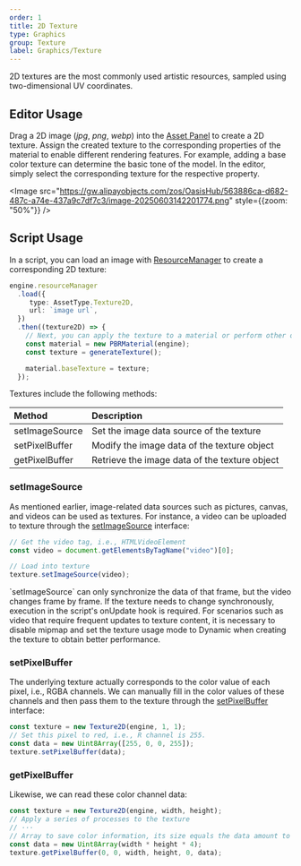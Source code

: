 ```yaml
---
order: 1
title: 2D Texture
type: Graphics
group: Texture
label: Graphics/Texture
---
```


2D textures are the most commonly used artistic resources, sampled using two-dimensional UV coordinates.

## Editor Usage

Drag a 2D image (*jpg*, *png*, *webp*) into the [Asset Panel](/docs/assets/interface) to create a 2D texture. Assign the created texture to the corresponding properties of the material to enable different rendering features. For example, adding a base color texture can determine the basic tone of the model. In the editor, simply select the corresponding texture for the respective property.

<Image src="https://gw.alipayobjects.com/zos/OasisHub/563886ca-d682-487c-a74e-437a9c7df7c3/image-20250603142201774.png" style={{zoom: "50%"}} />

## Script Usage

In a script, you can load an image with [ResourceManager](/apis/core/#ResourceManager) to create a corresponding 2D texture:

```typescript
engine.resourceManager
  .load({
     type: AssetType.Texture2D,
     url: `image url`,
  })
  .then((texture2D) => {
    // Next, you can apply the texture to a material or perform other operations
    const material = new PBRMaterial(engine);
    const texture = generateTexture();

    material.baseTexture = texture;
  });
```

Textures include the following methods:

| Method          | Description           |
| :-------------- | :-------------------- |
| setImageSource  | Set the image data source of the texture |
| setPixelBuffer  | Modify the image data of the texture object |
| getPixelBuffer  | Retrieve the image data of the texture object |

### setImageSource

As mentioned earlier, image-related data sources such as pictures, canvas, and videos can be used as textures. For instance, a video can be uploaded to texture through the [setImageSource](/apis/core/#Texture2D-setImageSource) interface:

```typescript
// Get the video tag, i.e., HTMLVideoElement
const video = document.getElementsByTagName("video")[0];

// Load into texture
texture.setImageSource(video);
```

<Callout type="info">
`setImageSource` can only synchronize the data of that frame, but the video changes frame by frame. If the texture needs to change synchronously, execution in the script's onUpdate hook is required.
For scenarios such as video that require frequent updates to texture content, it is necessary to disable mipmap and set the texture usage mode to Dynamic when creating the texture to obtain better performance.
</Callout>

### setPixelBuffer

The underlying texture actually corresponds to the color value of each pixel, i.e., RGBA channels. We can manually fill in the color values of these channels and then pass them to the texture through the [setPixelBuffer](/apis/core/#Texture2D-setPixelBuffer) interface:

```typescript
const texture = new Texture2D(engine, 1, 1);
// Set this pixel to red, i.e., R channel is 255.
const data = new Uint8Array([255, 0, 0, 255]);
texture.setPixelBuffer(data);
```

### getPixelBuffer

Likewise, we can read these color channel data:

```typescript
const texture = new Texture2D(engine, width, height);
// Apply a series of processes to the texture
// ···
// Array to save color information, its size equals the data amount to be read
const data = new Uint8Array(width * height * 4);
texture.getPixelBuffer(0, 0, width, height, 0, data);
```

